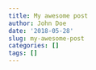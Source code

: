 ```yaml
---
title: My awesome post
author: John Doe
date: '2018-05-28'
slug: my-awesome-post
categories: []
tags: []
---
```


